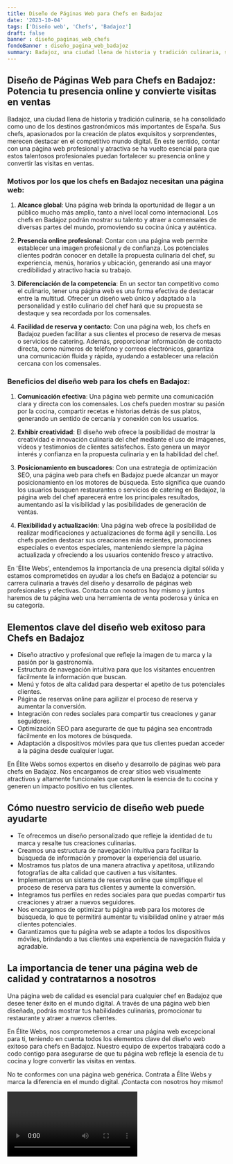```yaml
---
title: Diseño de Páginas Web para Chefs en Badajoz
date: '2023-10-04'
tags: ['Diseño web', 'Chefs', 'Badajoz']
draft: false
banner : diseño_paginas_web_chefs
fondoBanner : diseño_pagina_web_badajoz
summary: Badajoz, una ciudad llena de historia y tradición culinaria, se ha consolidado como uno de los destinos gastronómicos más importantes de España. Sus chefs, apasionados por la creación de platos exquisitos y sorprendentes, merecen destacar en el competitivo mundo digital. En este sentido, contar con una página web profesional y atractiva se ha vuelto esencial para que estos talentosos profesionales puedan fortalecer su presencia online y convertir las visitas en ventas.
---
```


## Diseño de Páginas Web para Chefs en Badajoz: Potencia tu presencia online y convierte visitas en ventas

Badajoz, una ciudad llena de historia y tradición culinaria, se ha consolidado como uno de los destinos gastronómicos más importantes de España. Sus chefs, apasionados por la creación de platos exquisitos y sorprendentes, merecen destacar en el competitivo mundo digital. En este sentido, contar con una página web profesional y atractiva se ha vuelto esencial para que estos talentosos profesionales puedan fortalecer su presencia online y convertir las visitas en ventas.

### Motivos por los que los chefs en Badajoz necesitan una página web:
1. **Alcance global**: Una página web brinda la oportunidad de llegar a un público mucho más amplio, tanto a nivel local como internacional. Los chefs en Badajoz podrán mostrar su talento y atraer a comensales de diversas partes del mundo, promoviendo su cocina única y auténtica.

2. **Presencia online profesional**: Contar con una página web permite establecer una imagen profesional y de confianza. Los potenciales clientes podrán conocer en detalle la propuesta culinaria del chef, su experiencia, menús, horarios y ubicación, generando así una mayor credibilidad y atractivo hacia su trabajo.

3. **Diferenciación de la competencia**: En un sector tan competitivo como el culinario, tener una página web es una forma efectiva de destacar entre la multitud. Ofrecer un diseño web único y adaptado a la personalidad y estilo culinario del chef hará que su propuesta se destaque y sea recordada por los comensales.

4. **Facilidad de reserva y contacto**: Con una página web, los chefs en Badajoz pueden facilitar a sus clientes el proceso de reserva de mesas o servicios de catering. Además, proporcionar información de contacto directa, como números de teléfono y correos electrónicos, garantiza una comunicación fluida y rápida, ayudando a establecer una relación cercana con los comensales.

### Beneficios del diseño web para los chefs en Badajoz:
1. **Comunicación efectiva**: Una página web permite una comunicación clara y directa con los comensales. Los chefs pueden mostrar su pasión por la cocina, compartir recetas e historias detrás de sus platos, generando un sentido de cercanía y conexión con los usuarios.

2. **Exhibir creatividad**: El diseño web ofrece la posibilidad de mostrar la creatividad e innovación culinaria del chef mediante el uso de imágenes, vídeos y testimonios de clientes satisfechos. Esto genera un mayor interés y confianza en la propuesta culinaria y en la habilidad del chef.

3. **Posicionamiento en buscadores**: Con una estrategia de optimización SEO, una página web para chefs en Badajoz puede alcanzar un mayor posicionamiento en los motores de búsqueda. Esto significa que cuando los usuarios busquen restaurantes o servicios de catering en Badajoz, la página web del chef aparecerá entre los principales resultados, aumentando así la visibilidad y las posibilidades de generación de ventas.

4. **Flexibilidad y actualización**: Una página web ofrece la posibilidad de realizar modificaciones y actualizaciones de forma ágil y sencilla. Los chefs pueden destacar sus creaciones más recientes, promociones especiales o eventos especiales, manteniendo siempre la página actualizada y ofreciendo a los usuarios contenido fresco y atractivo.

En 'Élite Webs', entendemos la importancia de una presencia digital sólida y estamos comprometidos en ayudar a los chefs en Badajoz a potenciar su carrera culinaria a través del diseño y desarrollo de páginas web profesionales y efectivas. Contacta con nosotros hoy mismo y juntos haremos de tu página web una herramienta de venta poderosa y única en su categoría.

<GifSeo />

<Cta />

## Elementos clave del diseño web exitoso para Chefs en Badajoz

- Diseño atractivo y profesional que refleje la imagen de tu marca y la pasión por la gastronomía.
- Estructura de navegación intuitiva para que los visitantes encuentren fácilmente la información que buscan.
- Menú y fotos de alta calidad para despertar el apetito de tus potenciales clientes.
- Página de reservas online para agilizar el proceso de reserva y aumentar la conversión.
- Integración con redes sociales para compartir tus creaciones y ganar seguidores.
- Optimización SEO para asegurarte de que tu página sea encontrada fácilmente en los motores de búsqueda.
- Adaptación a dispositivos móviles para que tus clientes puedan acceder a la página desde cualquier lugar.

En Élite Webs somos expertos en diseño y desarrollo de páginas web para chefs en Badajoz. Nos encargamos de crear sitios web visualmente atractivos y altamente funcionales que capturen la esencia de tu cocina y generen un impacto positivo en tus clientes.

## Cómo nuestro servicio de diseño web puede ayudarte

- Te ofrecemos un diseño personalizado que refleje la identidad de tu marca y resalte tus creaciones culinarias.
- Creamos una estructura de navegación intuitiva para facilitar la búsqueda de información y promover la experiencia del usuario.
- Mostramos tus platos de una manera atractiva y apetitosa, utilizando fotografías de alta calidad que cautiven a tus visitantes.
- Implementamos un sistema de reservas online que simplifique el proceso de reserva para tus clientes y aumente la conversión.
- Integramos tus perfiles en redes sociales para que puedas compartir tus creaciones y atraer a nuevos seguidores.
- Nos encargamos de optimizar tu página web para los motores de búsqueda, lo que te permitirá aumentar tu visibilidad online y atraer más clientes potenciales.
- Garantizamos que tu página web se adapte a todos los dispositivos móviles, brindando a tus clientes una experiencia de navegación fluida y agradable.

## La importancia de tener una página web de calidad y contratarnos a nosotros

Una página web de calidad es esencial para cualquier chef en Badajoz que desee tener éxito en el mundo digital. A través de una página web bien diseñada, podrás mostrar tus habilidades culinarias, promocionar tu restaurante y atraer a nuevos clientes.

En Élite Webs, nos comprometemos a crear una página web excepcional para ti, teniendo en cuenta todos los elementos clave del diseño web exitoso para chefs en Badajoz. Nuestro equipo de expertos trabajará codo a codo contigo para asegurarse de que tu página web refleje la esencia de tu cocina y logre convertir las visitas en ventas.

No te conformes con una página web genérica. Contrata a Élite Webs y marca la diferencia en el mundo digital. ¡Contacta con nosotros hoy mismo!

<Video />

<CtaBot job='Chefs' city='Badajoz'/>

<Gmaps query='Badajoz+españa+maps' />